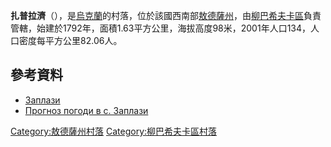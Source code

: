 {{coord|47|46|16|N|30|9|47|E|scale:30000|display=inline,title}}

'''扎普拉濟'''（{{lang-uk|Заплази}}），是[[烏克蘭|烏克蘭]]的村落，位於該國西南部[[敖德薩州|敖德薩州]]，由[[柳巴希夫卡區|柳巴希夫卡區]]負責管轄，始建於1792年，面積1.63平方公里，海拔高度98米，2001年人口134，人口密度每平方公里82.06人。

==參考資料==
* [http://gska2.rada.gov.ua/pls/z7502/A005?rdat1=01.02.2009&rf7571=24527 Заплази]{{dead link|date=2018年3月 |bot=InternetArchiveBot |fix-attempted=yes }}
* [http://weather.in.ua/ua/odesskaja/8467 Прогноз погоди в с. Заплази] {{Wayback|url=http://weather.in.ua/ua/odesskaja/8467 |date=20160305210154 }}

{{DEFAULTSORT:Заплази}}
[[Category:敖德薩州村落|Category:敖德薩州村落]]
[[Category:柳巴希夫卡區村落|Category:柳巴希夫卡區村落]]


{{Odessa-geo-stub}}